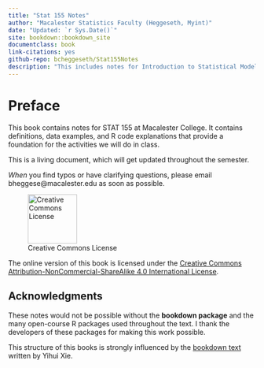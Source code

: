 ```yaml
--- 
title: "Stat 155 Notes"
author: "Macalester Statistics Faculty (Heggeseth, Myint)"
date: "Updated: `r Sys.Date()`"
site: bookdown::bookdown_site
documentclass: book
link-citations: yes
github-repo: bcheggeseth/Stat155Notes
description: "This includes notes for Introduction to Statistical Modeling (STAT 155) at Macalester College."
---
```


# Preface {-}

This book contains notes for STAT 155 at Macalester College. It contains definitions, data examples, and R code explanations that provide a foundation for the activities we will do in class.

This is a living document, which will get updated throughout the semester.

*When* you find typos or have clarifying questions, please email bheggese@macalester.edu as soon as possible.


![Creative Commons License](Photos/by-nc-sa.png){width=100px}  

The online version of this book is licensed under the [Creative Commons Attribution-NonCommercial-ShareAlike 4.0 International License](http://creativecommons.org/licenses/by-nc-sa/4.0/).

## Acknowledgments

These notes would not be possible without the **bookdown package** and the many open-course R packages used throughout the text. I thank the developers of these packages for making this work possible. 

This structure of this books is strongly influenced by the [bookdown text](https://bookdown.org/yihui/bookdown) written by Yihui Xie.

